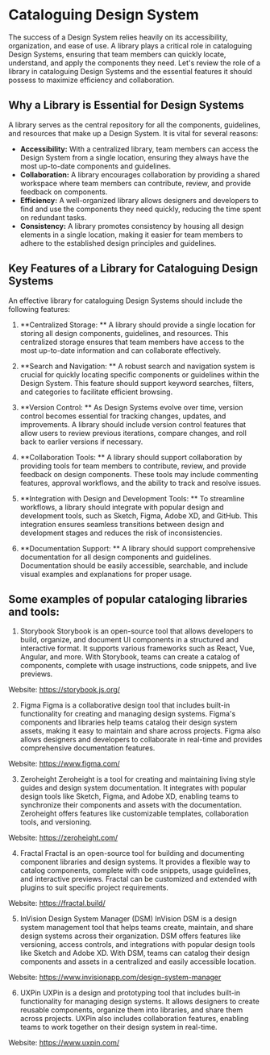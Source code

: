 # Cataloguing Design System

The success of a Design System relies heavily on its accessibility, organization, and ease of use.
A library plays a critical role in cataloguing Design Systems, ensuring that team members can quickly locate, understand, and apply the components they need.
Let's review the role of a library in cataloguing Design Systems and the essential features it should possess to maximize efficiency and collaboration.

## Why a Library is Essential for Design Systems

A library serves as the central repository for all the components, guidelines, and resources that make up a Design System. It is vital for several reasons:

- **Accessibility:** With a centralized library, team members can access the Design System from a single location, ensuring they always have the most up-to-date components and guidelines.
- **Collaboration:** A library encourages collaboration by providing a shared workspace where team members can contribute, review, and provide feedback on components.
- **Efficiency:** A well-organized library allows designers and developers to find and use the components they need quickly, reducing the time spent on redundant tasks.
- **Consistency:** A library promotes consistency by housing all design elements in a single location, making it easier for team members to adhere to the established design principles and guidelines.

## Key Features of a Library for Cataloguing Design Systems

An effective library for cataloguing Design Systems should include the following features:

1. **Centralized Storage: **
   A library should provide a single location for storing all design components, guidelines, and resources. This centralized storage ensures that team members have access to the most up-to-date information and can collaborate effectively.

2. **Search and Navigation: **
   A robust search and navigation system is crucial for quickly locating specific components or guidelines within the Design System. This feature should support keyword searches, filters, and categories to facilitate efficient browsing.

3. **Version Control: **
   As Design Systems evolve over time, version control becomes essential for tracking changes, updates, and improvements. A library should include version control features that allow users to review previous iterations, compare changes, and roll back to earlier versions if necessary.

4. **Collaboration Tools: **
   A library should support collaboration by providing tools for team members to contribute, review, and provide feedback on design components. These tools may include commenting features, approval workflows, and the ability to track and resolve issues.

5. **Integration with Design and Development Tools: **
   To streamline workflows, a library should integrate with popular design and development tools, such as Sketch, Figma, Adobe XD, and GitHub. This integration ensures seamless transitions between design and development stages and reduces the risk of inconsistencies.

6. **Documentation Support: **
   A library should support comprehensive documentation for all design components and guidelines. Documentation should be easily accessible, searchable, and include visual examples and explanations for proper usage.

## Some examples of popular cataloging libraries and tools:

1. Storybook
   Storybook is an open-source tool that allows developers to build, organize, and document UI components in a structured and interactive format. It supports various frameworks such as React, Vue, Angular, and more. With Storybook, teams can create a catalog of components, complete with usage instructions, code snippets, and live previews.

Website: https://storybook.js.org/

2. Figma
   Figma is a collaborative design tool that includes built-in functionality for creating and managing design systems. Figma's components and libraries help teams catalog their design system assets, making it easy to maintain and share across projects. Figma also allows designers and developers to collaborate in real-time and provides comprehensive documentation features.

Website: https://www.figma.com/

3. Zeroheight
   Zeroheight is a tool for creating and maintaining living style guides and design system documentation. It integrates with popular design tools like Sketch, Figma, and Adobe XD, enabling teams to synchronize their components and assets with the documentation. Zeroheight offers features like customizable templates, collaboration tools, and versioning.

Website: https://zeroheight.com/

4. Fractal
   Fractal is an open-source tool for building and documenting component libraries and design systems. It provides a flexible way to catalog components, complete with code snippets, usage guidelines, and interactive previews. Fractal can be customized and extended with plugins to suit specific project requirements.

Website: https://fractal.build/

5. InVision Design System Manager (DSM)
   InVision DSM is a design system management tool that helps teams create, maintain, and share design systems across their organization. DSM offers features like versioning, access controls, and integrations with popular design tools like Sketch and Adobe XD. With DSM, teams can catalog their design components and assets in a centralized and easily accessible location.

Website: https://www.invisionapp.com/design-system-manager

6. UXPin
   UXPin is a design and prototyping tool that includes built-in functionality for managing design systems. It allows designers to create reusable components, organize them into libraries, and share them across projects. UXPin also includes collaboration features, enabling teams to work together on their design system in real-time.

Website: https://www.uxpin.com/
